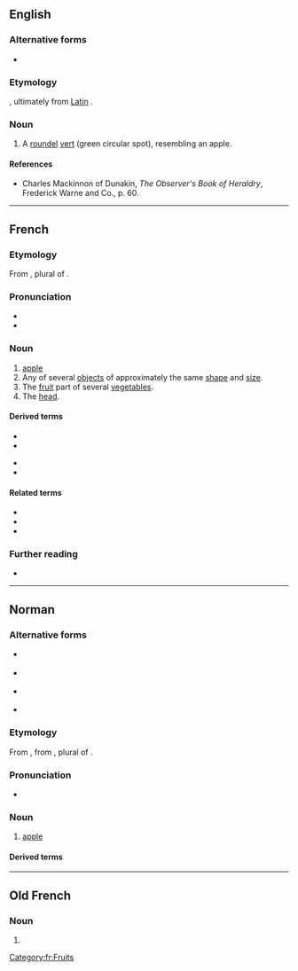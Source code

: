 {{also|pommé}}
==English==

===Alternative forms===
* {{l|en|pomey}}

===Etymology===
{{bor|en|fr|pomme}}, ultimately from [[:w:Latin language|Latin]] {{m|la|poma}}.

===Noun===
{{en-noun|pomeis}}

# {{lb|en|heraldiccharge}} A [[roundel]] [[vert]] (green circular spot), resembling an apple.

====References====
* Charles Mackinnon of Dunakin, ''The Observer's Book of Heraldry'', Frederick Warne and Co., p. 60.

----

==French==

===Etymology===
From {{etyl|la|fr}} {{m|la|poma}}, plural of {{m|la|pomum}}.

===Pronunciation===
* {{audio|Fr-pomme.ogg|audio|lang=fr}}
* {{IPA|/pɔm/|lang=fr}}

===Noun===
{{fr-noun|f}}

# [[apple]] {{gloss|fruit}}
# Any of several [[object]]s of approximately the same [[shape]] and [[size]].
# The [[fruit]] part of several [[vegetable]]s.
# The [[head]].

====Derived terms====
{{der-top}}
* {{l|fr|croquer la pomme}}
* {{l|fr|pomme d'Adam}}
{{der-mid}}
* {{l|fr|pomme de terre}}
* {{l|fr|pommes frites}}
{{der-bottom}}

====Related terms====
* {{l|fr|pommeau}}
* {{l|fr|pommer}}
* {{l|fr|pommier}}

===Further reading===
* {{R:TLFi}}

[[Category:fr:Fruits]]

----

==Norman==
{{wikipedia|poume|lang=nrm}}

===Alternative forms===
* {{l|nrf|poumme}} {{qualifier|Jersey}}
* {{l|nrf|paomme}} {{qualifier|Guernsey}}
* {{l|nrf|pum}} {{qualifier|Sark}}
* {{l|nrf|poume}} {{qualifier|continental Norman}}

===Etymology===
From {{etyl|fro|nrf}} {{m|la|pomme}}, from {{etyl|la|nrf}} {{m|la|pōma}}, plural of {{m|la|pōmum||fruit}}.

===Pronunciation===
* {{audio|Jer-pomme.ogg|Audio|lang=nrf}}

===Noun===
{{nrf-noun|f}}

# {{lb|nrf|Jersey}} [[apple]]

====Derived terms====
{{der3|pomme à cidre|pomme dé garde|pomme dé sapîn|pomme dé tabl'ye|pomme dé tchêne|pomme douoche|pomme suthe|pommyi|lang=nrf}}

{{topics|nrf|Fruits}}

----

==Old French==

===Noun===
{{fro-noun|f}}

# {{alternative form of|pome|lang=fro}}